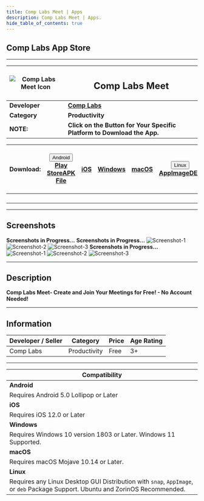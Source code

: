 ```yaml
---
title: Comp Labs Meet | Apps
description: Comp Labs Meet | Apps.
hide_table_of_contents: true
---
```



## Comp Labs App Store

---

| ![Comp Labs Meet Icon](/img/apps/comp-labs-meet/icon.png) | <h2>Comp Labs Meet</h2>                                                 |
| --------------------------------------------------------- | ----------------------------------------------------------------------- |
| **Developer**                                             | [**Comp Labs**](https://complabs.in/apps)                               |
| **Category**                                              | **Productivity**                                                        |
| **NOTE:**                                                 | **Click on the Button for Your Specific Platform to Download the App.** |

| **Download:** | <div class="dropdown disabled"><button class="disabled button button--primary"><FontAwesomeIcon icon={faAndroid} /> Android <FontAwesomeIcon icon={faCaretDown} /></button><div class="disabled dropdown-content"><a class="disabled" href="#">Play Store</a><a class="disabled" href="#">APK File</a></div></div> | <a href="#" target="_blank" rel="noopener noreferrer" class="button button--primary disabled"><FontAwesomeIcon icon={faAppStoreIos} /> iOS</a> | <a href="https://github.com/Comp-Labs/comp-labs-meet/releases/latest/download/comp-labs-meet.exe" target="_blank" rel="noopener noreferrer" class="button button--primary"><FontAwesomeIcon icon={faWindows} /> Windows</a> | <a href="https://github.com/Comp-Labs/comp-labs-meet/releases/latest/download/comp-labs-meet.dmg" target="_blank" rel="noopener noreferrer" class="button button--primary"><FontAwesomeIcon icon={faApple} /> macOS</a> | <div class="dropdown"><button class="button button--primary"><FontAwesomeIcon icon={faLinux} /> Linux <FontAwesomeIcon icon={faCaretDown} /></button><div class="dropdown-content"><a href="https://github.com/Comp-Labs/comp-labs-meet/releases/latest/download/comp-labs-meet-x86_64.AppImage">AppImage</a><a href="https://github.com/Comp-Labs/comp-labs-meet/releases/latest/download/comp-labs-meet-amd64.deb">DEB</a></div></div> | [![Get it from the Snap Store](https://snapcraft.io/static/images/badges/en/snap-store-black.svg)](https://snapcraft.io/comp-labs-meet) |
| :-----------: | :----------------------------------------------------------------------------------------------------------------------------------------------------------------------------------------------------------------------------------------------------------------------------------------------------------------: | :----------------------------------------------------------------------------------------------------------------------------------------------: | :-------------------------------------------------------------------------------------------------------------------------------------------------------------------------------------------------------------------------: | :---------------------------------------------------------------------------------------------------------------------------------------------------------------------------------------------------------------------: | :--------------------------------------------------------------------------------------------------------------------------------------------------------------------------------------------------------------------------------------------------------------------------------------------------------------------------------------------------------------------------------------------------------------------------------------: | :-------------------------------------------------------------------------------------------------------------------------------------: |
|               |                                                                                                                                                                                                                                                                                                                    |                                                                                                                                                  |                                                                                                                                                                                                                             |                                                                                                                                                                                                                         |                                                                                                                                                                                                                                                                                                                                                                                                                                          |
|               |                                                                                                                                                                                                                                                                                                                    |                                                                                                                                                  |                                                                                                                                                                                                                             |                                                                                                                                                                                                                         |                                                                                                                                                                                                                                                                                                                                                                                                                                          |
|               |                                                                                                                                                                                                                                                                                                                    |                                                                                                                                                  |                                                                                                                                                                                                                             |                                                                                                                                                                                                                         |                                                                                                                                                                                                                                                                                                                                                                                                                                          |
|               |                                                                                                                                                                                                                                                                                                                    |                                                                                                                                                  |                                                                                                                                                                                                                             |                                                                                                                                                                                                                         |                                                                                                                                                                                                                                                                                                                                                                                                                                          |

---

## Screenshots

<Tabs className="unique-tabs">
  <TabItem value="Android">
    <b>Screenshots in Progress...</b>
  </TabItem>
  <TabItem value="iOS">
    <b>Screenshots in Progress...</b>
  </TabItem>
  <TabItem value="Windows">
    <img src="/img/apps/comp-labs-meet/win-snap-1.jpg" alt="Screenshot-1"></img>
    <img src="/img/apps/comp-labs-meet/win-snap-2.jpg" alt="Screenshot-2"></img>
    <img src="/img/apps/comp-labs-meet/win-snap-3.jpg" alt="Screenshot-3"></img>
  </TabItem>
  <TabItem value="macOS">
    <b>Screenshots in Progress...</b>
  </TabItem>
  <TabItem value="Linux">
    <img
      src="/img/apps/comp-labs-meet/linux-snap-1.jpg"
      alt="Screenshot-1"
    ></img>
    <img
      src="/img/apps/comp-labs-meet/linux-snap-2.jpg"
      alt="Screenshot-2"
    ></img>
    <img
      src="/img/apps/comp-labs-meet/linux-snap-3.jpg"
      alt="Screenshot-3"
    ></img>
  </TabItem>
</Tabs>

---

## Description

**Comp Labs Meet- Create and Join Your Meetings for Free! - No Account Needed!**

---

## Information

| Developer / Seller | Category     | Price | Age Rating |
| ------------------ | ------------ | ----- | ---------- |
| Comp Labs          | Productivity | Free  | 3+         |

---

| **Compatibility**                                                                                                              |
| ------------------------------------------------------------------------------------------------------------------------------ |
| **Android**                                                                                                                    |
| Requires Android 5.0 Lollipop or Later                                                                                         |
| **iOS**                                                                                                                        |
| Requires iOS 12.0 or Later                                                                                                     |
| **Windows**                                                                                                                    |
| Requires Windows 10 version 1803 or Later. Windows 11 Supported.                                                               |
| **macOS**                                                                                                                      |
| Requires macOS Mojave 10.14 or Later.                                                                                          |
| **Linux**                                                                                                                      |
| Requires any Linux Desktop GUI Distribution with `snap`, `AppImage`, or `deb` Package Support. Ubuntu and ZorinOS Recommended. |
